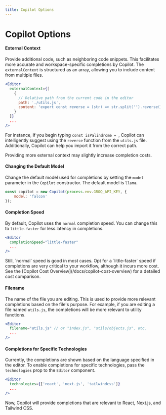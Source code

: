 ```yaml
---
title: Copilot Options
---
```



# Copilot Options

#### External Context

Provide additional code, such as neighboring code snippets. This facilitates more accurate and workspace-specific completions by Copilot. The `externalContext` is structured as an array, allowing you to include content from multiple files.

```jsx
<Editor 
  externalContext={[
    {
      // Relative path from the current code in the editor
      path: './utils.js',
      content: 'export const reverse = (str) => str.split('').reverse().join('')'
    }
  ]}
  ...
/>
```

For instance, if you begin typing `const isPalindrome = `, Copilot can intelligently suggest using the `reverse` function from the `utils.js` file. Additionally, Copilot can help you import it from the correct path.

<Callout type="info">
Providing more external context may slightly increase completion costs.
</Callout>

#### Changing the Default Model

Change the default model used for completions by setting the `model` parameter in the `Copilot` constructor. The default model is `llama`.

```jsx
const copilot = new Copilot(process.env.GROQ_API_KEY, { 
    model: 'falcon' 
});
```

#### Completion Speed

By default, Copilot uses the `normal` completion speed. You can change this to `little-faster` for less latency in completions.

```jsx 
<Editor 
  completionSpeed="little-faster"
  ...
/>
```

<Callout type="info">
Still, `normal` speed is good in most cases. Opt for a `little-faster` speed if completions are very critical to your workflow, although it incurs more cost. See the [Copilot Cost Overview](/docs/copilot-cost-overview) for a detailed cost comparison.
</Callout>

#### Filename

The name of the file you are editing. This is used to provide more relevant completions based on the file's purpose.
For example, if you are editing a file named `utils.js`, the completions will be more relevant to utility functions.

```jsx
<Editor 
  filename="utils.js" // or "index.js", "utils/objects.js", etc.
  ...
/>
```

#### Completions for Specific Technologies

Currently, the completions are shown based on the language specified in the editor. To enable completions for specific technologies, pass the `technologies` prop to the `Editor` component.

```jsx 
<Editor 
  technologies={['react', 'next.js', 'tailwindcss']}
  ...
/>
```

Now, Copilot will provide completions that are relevant to React, Next.js, and Tailwind CSS.